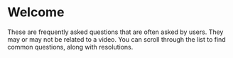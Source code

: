 
# Welcome

These are frequently asked questions that are often asked by users. They may or may not be related to a video.
You can scroll through the list to find common questions, along with resolutions.

<Cards>
  <Card
    title="BetterDiscord"
    href="faq/betterdiscord"
    className="bg-dark-card rounded-lg flex items-center justify-center text-center text-dark-text border-2 border-ntts-blue-light w-[260px] h-[60px] transition-all duration-200 ease-in-out hover:border-ntts-blue-hover hover:scale-[1.02] hover:shadow-lg hover:shadow-ntts-blue/10"
  ></Card>
  <Card    
    title="Scripts"
    href="faq/scripts"
    className="bg-dark-card rounded-lg flex items-center justify-center text-center text-dark-text border-2 border-ntts-blue-light w-[260px] h-[60px] transition-all duration-200 ease-in-out hover:border-ntts-blue-hover hover:scale-[1.02] hover:shadow-lg hover:shadow-ntts-blue/10"
  ></Card>
  <Card
    title="ShareX"
    href="faq/sharex"
    className="bg-dark-card rounded-lg flex items-center justify-center text-center text-dark-text border-2 border-ntts-blue-light w-[260px] h-[60px] transition-all duration-200 ease-in-out hover:border-ntts-blue-hover hover:scale-[1.02] hover:shadow-lg hover:shadow-ntts-blue/10"
  ></Card>
  <Card
    title="Spicetify"
    href="faq/spicetify"
    className="bg-dark-card rounded-lg flex items-center justify-center text-center text-dark-text border-2 border-ntts-blue-light w-[260px] h-[60px] transition-all duration-200 ease-in-out hover:border-ntts-blue-hover hover:scale-[1.02] hover:shadow-lg hover:shadow-ntts-blue/10"
  ></Card>
</Cards>
